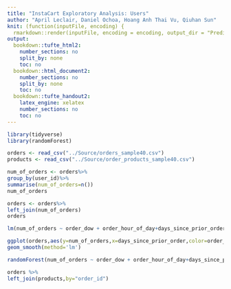 ```yaml
---
title: "InstaCart Exploratory Analysis: Users"
author: "April Leclair, Daniel Ochoa, Hoang Anh Thai Vu, Qiuhan Sun"
knit: (function(inputFile, encoding) {
  rmarkdown::render(inputFile, encoding = encoding, output_dir = "PredictiveAnalysis_HTML_Output") })
output:
  bookdown::tufte_html2:
    number_sections: no
    split_by: none
    toc: no
  bookdown::html_document2:
    number_sections: no
    split_by: none
    toc: no
  bookdown::tufte_handout2:
    latex_engine: xelatex
    number_sections: no
    toc: no
---
```


```r
library(tidyverse)
library(randomForest)
```

```r
orders <- read_csv("../Source/orders_sample40.csv")
products <- read_csv("../Source/order_products_sample40.csv")
```

```r
num_of_orders <- orders%>%
group_by(user_id)%>%
summarise(num_of_orders=n())
num_of_orders
```

```r
orders <- orders%>%
left_join(num_of_orders)
orders
```

```r
lm(num_of_orders ~ order_dow + order_hour_of_day+days_since_prior_order, orders)
```

```r
ggplot(orders,aes(y=num_of_orders,x=days_since_prior_order,color=order_dow)) +
geom_smooth(method='lm')
```

```r
randomForest(num_of_orders ~ order_dow + order_hour_of_day+days_since_prior_order, orders)
```

```r
orders %>%
left_join(products,by="order_id")
```







